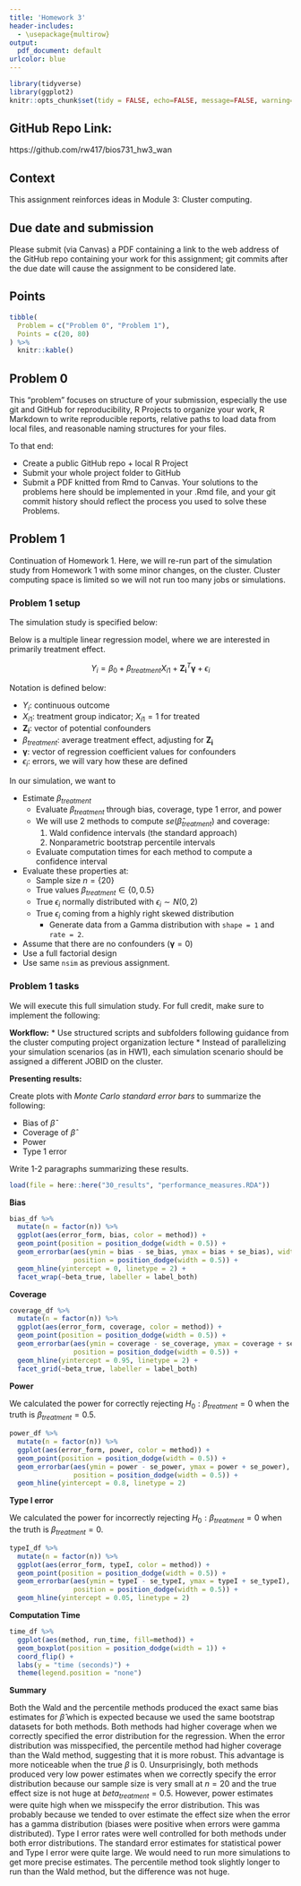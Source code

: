 ```yaml
---
title: 'Homework 3'
header-includes:
  - \usepackage{multirow}
output:
  pdf_document: default
urlcolor: blue
---
```


```r
library(tidyverse)
library(ggplot2)
knitr::opts_chunk$set(tidy = FALSE, echo=FALSE, message=FALSE, warning=FALSE)
```

## GitHub Repo Link:
https://github.com/rw417/bios731_hw3_wan

## Context

This assignment reinforces ideas in Module 3: Cluster computing.


## Due date and submission

Please submit (via Canvas) a PDF containing a link to the web address of the GitHub repo containing your work for this assignment; git commits after the due date will cause the assignment to be considered late. 



## Points

```r
tibble(
  Problem = c("Problem 0", "Problem 1"),
  Points = c(20, 80)
) %>%
  knitr::kable()
```


## Problem 0 

This “problem” focuses on structure of your submission, especially the use git and GitHub for reproducibility, R Projects to organize your work, R Markdown to write reproducible reports, relative paths to load data from local files, and reasonable naming structures for your files.

To that end:

* Create a public GitHub repo + local R Project
* Submit your whole project folder to GitHub 
* Submit a PDF knitted from Rmd to Canvas. Your solutions to the problems here should be implemented in your .Rmd file, and your git commit history should reflect the process you used to solve these Problems.


## Problem 1

Continuation of Homework 1. Here, we will re-run part of the simulation study from Homework 1 with some minor changes, on the cluster. Cluster computing space is limited so we will not run too many jobs or simulations.  

### Problem 1 setup

The simulation study is specified below:

Below is a multiple linear regression model, where we are interested in primarily treatment effect.


$$Y_i = \beta_0 + \beta_{treatment}X_{i1} + \mathbf{Z_i}^T\boldsymbol{\gamma} + \epsilon_i$$


Notation is defined below: 

* $Y_i$: continuous outcome
* $X_{i1}$: treatment group indicator; $X_{i1}=1$ for treated 
* $\mathbf{Z_i}$: vector of potential confounders
* $\beta_{treatment}$: average treatment effect, adjusting for $\mathbf{Z_i}$
* $\boldsymbol{\gamma}$: vector of regression coefficient values for confounders 
* $\epsilon_i$: errors, we will vary how these are defined


In our simulation, we want to 

* Estimate $\beta_{treatment}$
  * Evaluate $\beta_{treatment}$ through bias, coverage, type 1 error, and power
  * We will use 2 methods to compute $se(\hat{\beta}_{treatment})$ and coverage:
    1. Wald confidence intervals (the standard approach)
    2. Nonparametric bootstrap percentile intervals
  * Evaluate computation times for each method to compute a confidence interval

* Evaluate these properties at:
  - Sample size $n =\{20\}$
  - True values $\beta_{treatment} \in \{0, 0.5\}$
  - True $\epsilon_i$ normally distributed with $\epsilon_i \sim N(0, 2)$
  - True $\epsilon_i$ coming from a highly right skewed distribution
    - Generate data from a Gamma distribution with `shape = 1` and `rate = 2`.

* Assume that there are no confounders ($\boldsymbol{\gamma} = 0$)
* Use a full factorial design
* Use same `nsim` as previous assignment.


### Problem 1 tasks

We will execute this full simulation study. For full credit, make sure to implement the following:

**Workflow:**
* Use structured scripts and subfolders following guidance from the cluster computing project organization lecture
* Instead of parallelizing your simulation scenarios (as in HW1), each simulation scenario should be assigned a different JOBID on the cluster.


**Presenting results:**

Create plots with *Monte Carlo standard error bars* to summarize the following:

- Bias of $\hat{\beta}$
- Coverage of $\hat{\beta}$
- Power
- Type 1 error

Write 1-2 paragraphs summarizing these results.

```r
load(file = here::here("30_results", "performance_measures.RDA"))
```

\newpage

**Bias**
```r
bias_df %>%
  mutate(n = factor(n)) %>%
  ggplot(aes(error_form, bias, color = method)) + 
  geom_point(position = position_dodge(width = 0.5)) +
  geom_errorbar(aes(ymin = bias - se_bias, ymax = bias + se_bias), width = 0.2,
                position = position_dodge(width = 0.5)) +
  geom_hline(yintercept = 0, linetype = 2) +
  facet_wrap(~beta_true, labeller = label_both)
```

\newpage

**Coverage**
```r
coverage_df %>%
  mutate(n = factor(n)) %>%
  ggplot(aes(error_form, coverage, color = method)) + 
  geom_point(position = position_dodge(width = 0.5)) +
  geom_errorbar(aes(ymin = coverage - se_coverage, ymax = coverage + se_coverage), width = 0.2,
                position = position_dodge(width = 0.5)) +
  geom_hline(yintercept = 0.95, linetype = 2) +
  facet_grid(~beta_true, labeller = label_both)
```

\newpage

**Power**

We calculated the power for correctly rejecting $H_0: \beta_{treatment} = 0$ when the truth is $\beta_{treatment} = 0.5$.
```r
power_df %>%
  mutate(n = factor(n)) %>%
  ggplot(aes(error_form, power, color = method)) + 
  geom_point(position = position_dodge(width = 0.5)) +
  geom_errorbar(aes(ymin = power - se_power, ymax = power + se_power), width = 0.2,
                position = position_dodge(width = 0.5)) +
  geom_hline(yintercept = 0.8, linetype = 2)
```

\newpage

**Type I error**

We calculated the power for incorrectly rejecting $H_0: \beta_{treatment} = 0$ when the truth is $\beta_{treatment} = 0$.
```r
typeI_df %>%
  mutate(n = factor(n)) %>%
  ggplot(aes(error_form, typeI, color = method)) + 
  geom_point(position = position_dodge(width = 0.5)) +
  geom_errorbar(aes(ymin = typeI - se_typeI, ymax = typeI + se_typeI), width = 0.2,
                position = position_dodge(width = 0.5)) +
  geom_hline(yintercept = 0.05, linetype = 2)
```

\newpage

**Computation Time**

```r
time_df %>%
  ggplot(aes(method, run_time, fill=method)) + 
  geom_boxplot(position = position_dodge(width = 1)) +
  coord_flip() +
  labs(y = "time (seconds)") +
  theme(legend.position = "none")
```

**Summary**

Both the Wald and the percentile methods produced the exact same bias estimates for $\hat{\beta}$ which is expected because we used the same bootstrap datasets for both methods. Both methods had higher coverage when we correctly specified the error distribution for the regression. When the error distribution was misspecified, the percentile method had higher coverage than the Wald method, suggesting that it is more robust. This advantage is more noticeable when the true $\beta$ is 0. Unsurprisingly, both methods produced very low power estimates when we correctly specify the error distribution because our sample size is very small at $n=20$ and the true effect size is not huge at $beta_{treatment}=0.5$. However, power estimates were quite high when we misspecify the error distribution. This was probably because we tended to over estimate the effect size when the error has a gamma distribution (biases were positive when errors were gamma distributed). Type I error rates were well controlled for both methods under both error distributions. The standard error estimates for statistical power and Type I error were quite large. We would need to run more simulations to get more precise estimates. The percentile method took slightly longer to run than the Wald method, but the difference was not huge.


